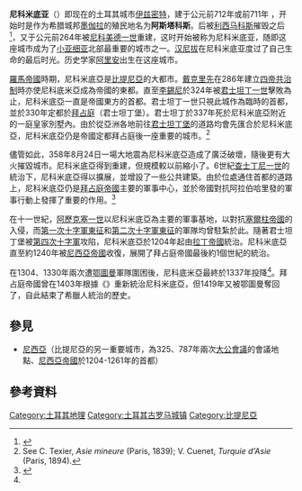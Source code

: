 {{Infobox ancient site
  |name = 尼科米底亞
  |native_name = 
  |alternate_name = 
  |image = 
  |alt = 
  |caption = 
  |map_type = Turkey
  |map_alt = 
  |map_size = 250
  |location = [[土耳其|土耳其]]
  |region = [[科贾埃利省|科贾埃利省]]
  |coordinates = {{coord|40|46|N|29|56|E|region:TR_type:city|display=inline,title}}
  |type = 
  |part_of = 
  |length = 
  |width = 
  |area = 
  |height = 
  |builder = 
  |material = 
  |built = 
  |abandoned = 
  |epochs = 
  |cultures = 
  |dependency_of = 
  |occupants = 
  |event = 
  |excavations = 
  |archaeologists = 
  |condition = 
  |ownership = 
  |management = 
  |public_access = 
  |website = 
  |notes = 
}}
'''尼科米底亚'''（{{lang-gr|Νικομήδεια}}）即现在的土耳其城市[[伊兹密特|伊兹密特]]，建于公元前712年或前711年 ，开始时是作为希腊城邦[[墨伽拉|墨伽拉]]的殖民地名为'''阿斯塔科斯'''。后被[[利西马科斯|利西马科斯]]摧毁之后<ref>{{cite book|title=The Hellenistic settlements in Europe, the islands, and Asia Minor |first=Getzel M.|last= Cohen |page=400 |isbn=0-520-08329-6}}</ref>，又于公元前264年被[[尼科美德一世|尼科美德一世]]重建，这时开始被称为尼科米底亚，随即这座城市成为了[[小亚细亚|小亚细亚]]北部最重要的城市之一。[[汉尼拔|汉尼拔]]在尼科米底亚度过了自己生命的最后时光。历史学家[[阿里安|阿里安]]出生在这座城市。

[[羅馬帝國|羅馬帝國]]時期，尼科米底亞是[[比提尼亞|比提尼亞]]的大都市。[[戴克里先|戴克里先]]在286年建立[[四帝共治制|四帝共治制]]時亦使尼科底米亞成為帝國的東都。直至[[李錫尼|李錫尼]]於324年被[[君士坦丁大帝|君士坦丁一世]]擊敗為止，尼科米底亞一直是帝國東方的首都。君士坦丁一世只視此城作為臨時的首都，並於330年定都於[[拜占庭|拜占庭]]（君士坦丁堡）。君士坦丁於337年死於尼科米底亞附近的一庭皇家別墅內。由於從亞洲各地前往[[君士坦丁堡|君士坦丁堡]]的道路均會先匯合於尼科米底亞，尼科米底亞仍是帝國定都拜占庭後一座重要的城市。<ref>See C. Texier, ''Asie mineure'' (Paris, 1839); V. Cuenet, ''Turquie d'Asie'' (Paris, 1894).</ref>

儘管如此，358年8月24日一場大地震為尼科米底亞造成了廣泛破壞，隨後更有大火摧毀城市。尼科米底亞得到重建，但規模較以前縮小了。6世紀[[查士丁尼一世|查士丁尼一世]]的統治下，尼科米底亞得以擴展，並增設了一些公共建築。由於位處通住首都的道路上，尼科米底亞仍是[[拜占庭帝國|拜占庭帝國]]主要的軍事中心，並於帝國對抗阿拉伯哈里發的軍事行動上發揮了重要的作用。<ref name="ODB">{{citation | editor-first = Alexander | editor-last = Kazhdan | title = [[Oxford_Dictionary_of_Byzantium|Oxford Dictionary of Byzantium]] | publisher = [[Oxford_University_Press|Oxford University Press]] | year = 1991 | isbn = 978-0-19-504652-6 | pages=1483–1484}}</ref>

在十一世紀，[[阿歷克塞一世|阿歷克塞一世]]以尼科米底亞為主要的軍事基地，以對抗[[塞爾柱帝國|塞爾柱帝國]]的入侵，而[[第一次十字军东征|第一次十字軍東征]]和[[第二次十字軍東征|第二次十字軍東征]]的軍隊均曾駐紮於此。隨著君士坦丁堡被[[第四次十字軍|第四次十字軍]]攻陷，尼科米底亞於1204年起由[[拉丁帝國|拉丁帝國]]統治。尼科米底亞直至約1240年被[[尼西亞帝國|尼西亞帝國]]收復，展開了拜占庭帝國最後約1個世紀的統治。

在1304、1330年兩次遭[[鄂圖曼|鄂圖曼]]軍隊圍困後，尼科底米亞最終於1337年投降<ref name="ODB"/>。拜占庭帝國曾在1403年根據《{{tsl|en|Treaty of Gallipoli|加里波利條約}}》重新統治尼科米底亞，但1419年又被鄂圖曼奪回了，自此結束了希臘人統治的歷史。

==參見==
*[[尼西亞|尼西亞]]（比提尼亞的另一重要城市，為325、787年兩次[[大公會議|大公會議]]的會議地點、[[尼西亞帝國|尼西亞帝國]]於1204-1261年的首都）

==參考資料==
{{reflist}}

{{Authority control}}
[[Category:土耳其地理|Category:土耳其地理]]
[[Category:土耳其古罗马城镇|Category:土耳其古罗马城镇]]
[[Category:比提尼亞|Category:比提尼亞]]